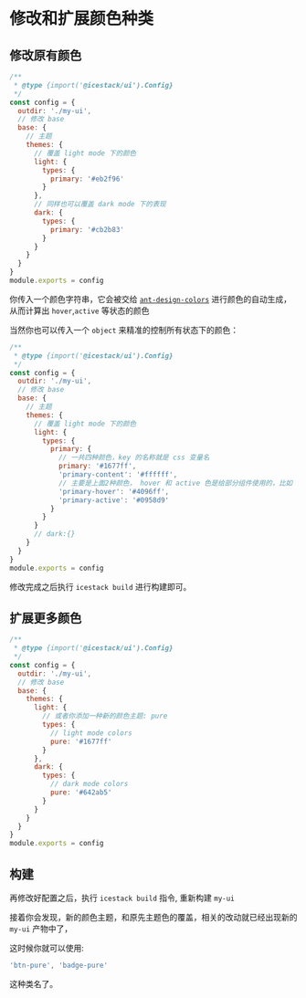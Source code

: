 # 修改和扩展颜色种类

## 修改原有颜色

```js filename="icestack.config.js"
/**
 * @type {import('@icestack/ui').Config}
 */
const config = {
  outdir: './my-ui',
  // 修改 base
  base: {
    // 主题
    themes: {
      // 覆盖 light mode 下的颜色
      light: {
        types: {
          primary: '#eb2f96'
        }
      },
      // 同样也可以覆盖 dark mode 下的表现
      dark: {
        types: {
          primary: '#cb2b83'
        }
      }
    }
  }
}
module.exports = config
```

你传入一个颜色字符串，它会被交给 [`ant-design-colors`](https://github.com/ant-design/ant-design-colors) 进行颜色的自动生成，从而计算出 `hover`,`active` 等状态的颜色

当然你也可以传入一个 `object` 来精准的控制所有状态下的颜色：

```js filename="icestack.config.js"
/**
 * @type {import('@icestack/ui').Config}
 */
const config = {
  outdir: './my-ui',
  // 修改 base
  base: {
    // 主题
    themes: {
      // 覆盖 light mode 下的颜色
      light: {
        types: {
          primary: {
            // 一共四种颜色，key 的名称就是 css 变量名
            primary: '#1677ff',
            'primary-content': '#ffffff',
            // 主要是上面2种颜色， hover 和 active 色是给部分组件使用的，比如 `button`
            'primary-hover': '#4096ff',
            'primary-active': '#0958d9'
          }
        }
      }
      // dark:{}
    }
  }
}
module.exports = config
```

修改完成之后执行 `icestack build` 进行构建即可。

## 扩展更多颜色

```js filename="icestack.config.js"
/**
 * @type {import('@icestack/ui').Config}
 */
const config = {
  outdir: './my-ui',
  // 修改 base
  base: {
    themes: {
      light: {
        // 或者你添加一种新的颜色主题: pure
        types: {
          // light mode colors
          pure: '#1677ff'
        }
      },
      dark: {
        types: {
          // dark mode colors
          pure: '#642ab5'
        }
      }
    }
  }
}
module.exports = config
```

## 构建

再修改好配置之后，执行 `icestack build` 指令, 重新构建 `my-ui`

接着你会发现，新的颜色主题，和原先主题色的覆盖，相关的改动就已经出现新的 `my-ui` 产物中了，

这时候你就可以使用:

```js
'btn-pure', 'badge-pure'
```

这种类名了。
